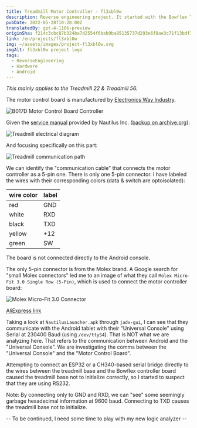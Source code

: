```yaml
---
title: Treadmill Motor Controller - fl3xbl0w
description: Reverse engineering project. It started with the Bowflex Treadmill 22 but ended up being generalized for any Android machine sold by Nautilus Inc. (Nautilus, Bowflex, Schwinn).
pubDate: 2022-05-28T10:28:00Z
translatedBy: gpt-4-1106-preview
originSha: f214c3cbc87b324ba7d2554f6beb9ba85135737d293e6f8ae3c71f13bdf34d5c
link: /en/projects/fl3xbl0w
img: ~/assets/images/project-fl3xbl0w.svg
imgAlt: fl3xbl0w project logo
tags:
  - ReverseEngineering
  - Hardware
  - Android
---
```



_This mainly applies to the Treadmill 22 & Treadmill 56._

The motor control board is manufactured by [Electronics Way Industry](https://www.ewayindustry.com/ew-dc-b017.html).

<Image src={B017D} alt="B017D Motor Control Board Controller" format="webp" />

Given the [service manual](https://download.nautilus.com/supportdocs/AM_OM/Bowflex/BFX.T10.T22.T25.T56.SM.EN.pdf) provided by Nautilus Inc. ([backup on archive.org](https://web.archive.org/web/20220409140737/https://download.nautilus.com/supportdocs/AM_OM/Bowflex/BFX.T10.T22.T25.T56.SM.EN.pdf)):

<Image
  src={TreadmillElectrical}
  alt="Treadmill electrical diagram"
  format="webp"
/>

And focusing specifically on this part:

<Image src={TreadmillComm} alt="Treadmill communication path" format="webp" />

We can identify the "communication cable" that connects the motor controller as a 5-pin one. There is only one 5-pin connector.
I have labeled the wires with their corresponding colors (data & switch are optoisolated):

| wire color | label |
| ---------- | ----- |
| red        | GND   |
| white      | RXD   |
| black      | TXD   |
| yellow     | +12   |
| green      | SW    |

The board is not connected directly to the Android console.

The only 5-pin connector is from the Molex brand. A Google search for "small Molex connectors" led me to an image of what they call `Molex Micro-Fit 3.0 Single Row (5-Pin)`, which is used to connect the motor controller board:

<Image src={Molex} alt="Molex Micro-Fit 3.0 Connector" format="webp" />

[AliExpress link](https://es.aliexpress.com/item/32902205579.html)

Taking a look at `NautilusLauncher.apk` through `jadx-gui`, I can see that they communicate with the Android tablet with their "Universal Console" using Serial at 230400 Baud (using `/dev/ttyS4`). That is NOT what we are analyzing here. That refers to the communication between Android and the "Universal Console". We are investigating the comms between the "Universal Console" and the "Motor Control Board".

Attempting to connect an ESP32 or a CH340-based serial bridge directly to the wires between the treadmill base and the Bowflex controller board caused the treadmill base not to initialize correctly, so I started to suspect that they are using RS232.

Note: By connecting only to GND and RXD, we can "see" some seemingly garbage hexadecimal information at 9600 baud. Connecting to TXD causes the treadmill base not to initialize.

-- To be continued, I need some time to play with my new logic analyzer --
